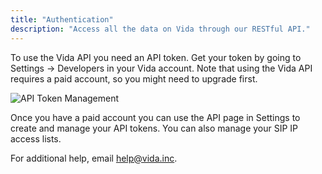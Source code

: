 ```yaml
---
title: "Authentication"
description: "Access all the data on Vida through our RESTful API."
---
```

To use the Vida API you need an API token. Get your token by going to Settings -> Developers in your Vida account. Note that using the Vida API requires a paid account, so you might need to upgrade first.

![API Token Management](https://vidapublic.s3.us-east-2.amazonaws.com/vida-api-access.png "This is an image of the API page in settings.")

Once you have a paid account you can use the API page in Settings to create and manage your API tokens. You can also manage your SIP IP access lists.

For additional help, email [help@vida.inc](mailto:help@vida.inc).